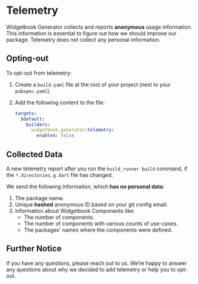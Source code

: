 # Telemetry

Widgetbook Generator collects and reports **anonymous** usage information.
This information is essential to figure out how we should improve our package.
Telemetry does not collect any personal information.

## Opting-out

To opt-out from telemetry:

1. Create a `build.yaml` file at the root of your project (next to your `pubspec.yaml`).
1. Add the following content to the file:

   ```yaml
   targets:
     $default:
       builders:
         widgetbook_generator:telemetry:
           enabled: false
   ```

## Collected Data

A new telemetry report after you run the `build_runner build` command,
if the `*.directories.g.dart` file has changed.

We send the following information, which **has no personal data**:

1. The package name.
1. Unique **hashed** anonymous ID based on your git config email.
1. Information about Widgetbook Components like:
   - The number of components.
   - The number of components with various counts of use-cases.
   - The packages' names where the components were defined.

## Further Notice

If you have any questions, please reach out to us. 
We’re happy to answer any questions about why we decided to add telemetry or help you to opt-out.
